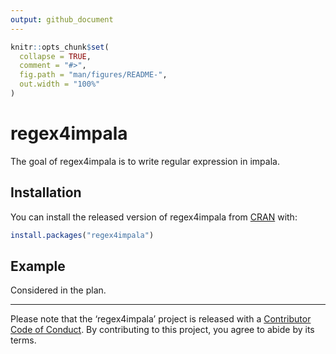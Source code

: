 ```yaml
---
output: github_document
---
```


<!-- README.md is generated from README.Rmd. Please edit that file -->

```r
knitr::opts_chunk$set(
  collapse = TRUE,
  comment = "#>",
  fig.path = "man/figures/README-",
  out.width = "100%"
)
```
# regex4impala

The goal of regex4impala is to write regular expression in impala.

## Installation

You can install the released version of regex4impala from [CRAN](https://CRAN.R-project.org) with:

``` r
install.packages("regex4impala")
```

## Example

Considered in the plan.

***

Please note that the 'regex4impala' project is released with a [Contributor Code of Conduct](CODE_OF_CONDUCT.md). By contributing to this project, you agree to abide by its terms.

